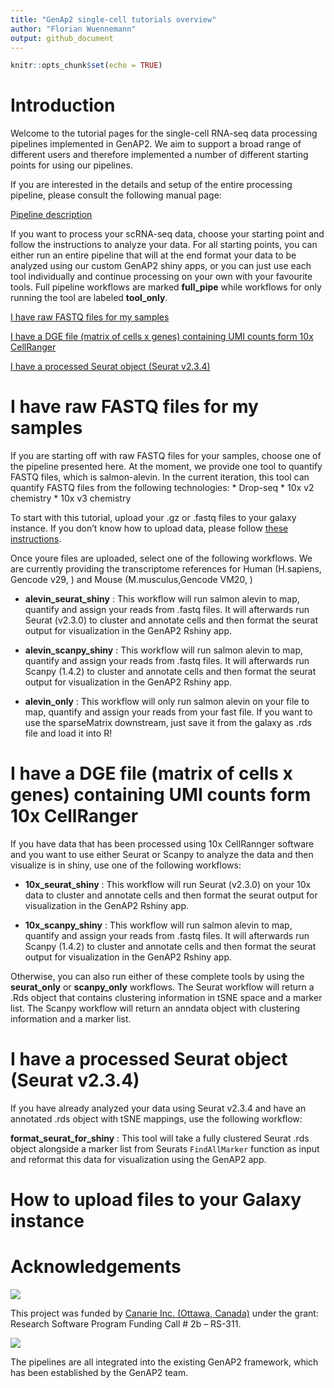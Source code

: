 ```yaml
---
title: "GenAp2 single-cell tutorials overview"
author: "Florian Wuennemann"
output: github_document
---
```


```r
knitr::opts_chunk$set(echo = TRUE)
```

# Introduction

Welcome to the tutorial pages for the single-cell RNA-seq data processing pipelines implemented in GenAP2. We aim to support a broad range of different users and therefore implemented a number of different starting points for using our pipelines.

If you are interested in the details and setup of the entire processing pipeline, please consult the following manual page:

[Pipeline description](./pipeline_description.md)

If you want to process your scRNA-seq data, choose your starting point and follow the instructions to analyze your data. For all starting points, you can either run an entire pipeline that will at the end format your data to be analyzed using our custom GenAP2 shiny apps, or you can just use each tool individually and continue processing on your own with your favourite tools. Full pipeline workflows are marked **full_pipe** while workflows for only running the tool are labeled **tool_only**.

[I have raw FASTQ files for my samples](#part1)

[I have a DGE file (matrix of cells x genes) containing UMI counts form 10x CellRanger](#part2)

[I have a processed Seurat object (Seurat v2.3.4)](#part3)

# I have raw FASTQ files for my samples {#part1}

If you are starting off with raw FASTQ files for your samples, choose one of the pipeline presented here. At the moment, we provide one tool to quantify FASTQ files, which is salmon-alevin. In the current iteration, this tool can quantify FASTQ files from the following technologies:
* Drop-seq
* 10x v2 chemistry
* 10x v3 chemistry 

To start with this tutorial, upload your .gz or .fastq files to your galaxy instance. If you don't know how to upload data, please follow [these instructions](#Upload_files). 

Once youre files are uploaded, select one of the following workflows. We are currently providing the transcriptome references for Human (H.sapiens, Gencode v29, ) and Mouse (M.musculus,Gencode VM20, )

* **alevin_seurat_shiny** : This workflow will run salmon alevin to map, quantify and assign your reads from .fastq files. It will afterwards run Seurat (v2.3.0) to cluster and annotate cells and then format the seurat output for visualization in the GenAP2 Rshiny app.

* **alevin_scanpy_shiny** : This workflow will run salmon alevin to map, quantify and assign your reads from .fastq files. It will afterwards run Scanpy (1.4.2) to cluster and annotate cells and then format the seurat output for visualization in the GenAP2 Rshiny app.

* **alevin_only** : This workflow will only run salmon alevin on your file to map, quantify and assign your reads from your fast file. If you want to use the sparseMatrix downstream, just save it from the galaxy as .rds file and load it into R!

# I have a DGE file (matrix of cells x genes) containing UMI counts form 10x CellRanger {#part2}

If you have data that has been processed using 10x CellRannger software and you want to use either Seurat or Scanpy to analyze the data and then visualize is in shiny, use one of the following workflows:

* **10x_seurat_shiny** : This workflow will run Seurat (v2.3.0) on your 10x data to cluster and annotate cells and then format the seurat output for visualization in the GenAP2 Rshiny app.

* **10x_scanpy_shiny** : This workflow will run salmon alevin to map, quantify and assign your reads from .fastq files. It will afterwards run Scanpy (1.4.2) to cluster and annotate cells and then format the seurat output for visualization in the GenAP2 Rshiny app.

Otherwise, you can also run either of these complete tools by using the **seurat_only** or **scanpy_only** workflows. The Seurat workflow will return a .Rds object that contains clustering information in tSNE space and a marker list. The Scanpy workflow will return an anndata object with clustering information and a marker list.

# I have a processed Seurat object (Seurat v2.3.4) {#part3}

If you have already analyzed your data using Seurat v2.3.4 and have an annotated .rds object with tSNE mappings, use the following workflow:

**format_seurat_for_shiny** : This tool will take  a fully clustered Seurat .rds object alongside a marker list from Seurats `FindAllMarker` function as input and reformat this data for visualization using the GenAP2 app.

# How to upload files to your Galaxy instance

# Acknowledgements

 ![](../www/canarie-logo.png) 
 
This project was funded by [Canarie Inc. (Ottawa, Canada)](https://www.canarie.ca/) under the grant: Research Software Program Funding Call # 2b – RS-311.

 ![](../www/genap_logo.png) 

The pipelines are all integrated into the existing GenAP2 framework, which has been established by the GenAP2 team.
